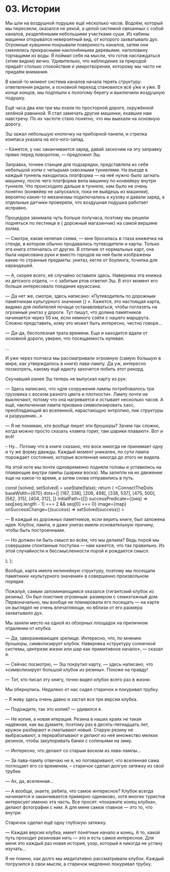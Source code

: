 

# 03. Истории

Мы шли на воздушной подушке ещё несколько часов. Водоём, который мы пересекли, оказался не рекой, а
целой системой связанных с собой каналов, разделёнными небольшими участками суши. Из кабины машинки
открывался невероятный вид, от которого захватывало дух. Огромные кувшинки покрывали поверхность
каналов, затем они сменялись прекрасными наклонёнными деревьями, наполовину торчащими из воды. Я
поймал себя на мысли, что готов наслаждаться {<TV video="qZ0_aa6RxvQ" from="59:20">этим видом</TV>}
вечно. Удивительно, что наблюдение за природой придаёт столько спокойствия и умиротворения, которому
мы часто не придаём внимания.

В какой-то момент система каналов начала терять структуру: ответвления редели, а основной переход
становился всё у́же и у́же. В конце концов, мы подплыли к пологому берегу и выключили воздушную
подушку.

Ещё часа два или три мы ехали по просторной дороге, окружённой зелёной равниной. Я стал замечать
другие машинки, ехавшие нам навстречу. По их частоте стало понятно, что мы выехали на основную
дорогу.

Эш зажал небольшую кнопочку на приборной панели, и стрелка компаса указала на юго-юго-запад.

– Кажется, у нас заканчивается заряд, давай заскочим на эту заправку прямо перед поворотом, —
предложил Эш.

Заправка, точнее станция для подзарядки, представляла из себя небольшой холм с четырьмя сквозными
туннелями. На въезде в каждый туннель находилась платформа — на неё нужно было загнать машинку,
после чего платформа вела машинку по конвейеру внутри туннеля. Что происходило дальше в туннеле, нам
было не очень понятно (конвейер не запускался, пока не выйдешь из машинки), вероятно какие-то
механизмы подключались к кузову и давали заряд, а отдельные датчики проверяли, что воздушная подушка
работает исправно.

Процедура занимала чуть больше получаса, поэтому мы решили подняться по лестнице в
{<TV video="SoJFPa3wfJ0" from="2:52" withSound> дорожный магазинчик</TV>} на самой вершине холма.

— Смотри, какая нелепая схема, — мне бросилась в глаза книжечка на стенде, в котором обычно
продавались путеводители и карты. Только эта книга отличалась от других. В отличие от нормальных
карт, она была нарисована руки и вместо городов на ней были изображены какие-то странные предметы:
унитаз, кегли от боулинга, точилка для карандашей.

— А, скорее всего, её случайно оставили здесь. Наверняка эта книжка из детского отдела, — с забитым
ртов ответил Эш. В этот момент его больше интересовало поедание круассана.

— Да нет же, смотри, здесь написано: «Путеводитель по дорожным памятникам культурного значения
{<Gem oct={4} />} ». Кажется, это настоящая карта, видимо для любителей почаще останавливаться,
чтобы поглазеть на огромный унитаз у дороги. Тут пишут, что долина памятников начинается через 50
км, если немного сойти с нашего маршрута. Сложно представить, кому это может быть интересно, честно
говоря...

— Да-да, бесполезная трата времени. Еще и находится вдали от основной дороги, уверен, что
посещаемость нулевая.

...

И уже через полчаса мы рассматривали огромную (самую большую в мире, как утверждалось в книге)
лава-лампу. Да уж, интересно посмотреть, какому ещё идиоту захочется побить этот рекорд.

Скучавший ранее Эш теперь не выпускал карту из рук:

— Здесь написано, что «для сооружения лампы потребовалось три грузовика с воском разного цвета и
плотности». Лампу почти не выключают, потому что она нагревается и остывает несколько часов. А ещё,
«включенная лампа призвана символизировать хаос, преобладающий во вселенной, нарастающую энтропию,
пик структуры и разрушения...»

— Я не понимаю, кто вообще пишет эти брошюры? Зачем так сложно, когда можно просто сказать «лампа
горит, там шарики плавают». Вот и всё!

– Ну... Потому что в книге сказано, что воск никогда не принимает одну и ту же форму дважды. Каждый
момент уникален, по сути лампа порождает состояния, которые вселенная никогда до этого не видела.

На этой ноте мы почти одновременно подняли головы и уставились на плавающие внутри лампы
{<TV video="zbo6jUGrwdk">шарики воска</TV>}. Мы залипли на их движение еще на какое-то время, а
затем снова отправились в путь.

  const [solved, setSolved] = useState(false);
  return (
    <ConnectTheDots
      baseWidth={670}
      dots={[
        [187, 338],
        [206, 498],
        [338, 537],
        [475, 500],
        [562, 315],
        [404, 312],
      ]}
      initialPath={[]}
      successPredicate={(seq) => seq[seq.length - 1] === 2 && seq[0] === 0}
      image={map}
      onSuccessChange={(success) => setSolved(success)}
    >
      <Aside sticky>
        <p>
          <Spoiler reveal={solved}>
            — В каждый из дорожных памятников, если верить книге, был заложена идея. Клубок, лампа,
            и даже унитаз имели основательную причину, чтобы быть построенными.
          </Spoiler>
        </p>
        <p>
          <Spoiler reveal={solved}>
            — Но должен ли быть смысл во всём, что мы делаем? Ведь порой мы совершаем спонтанные
            поступки — нам кажется, что так правильно. Из этой случайности и бессмысленности порой и
            рождается смысл.
          </Spoiler>
        </p>
      </Aside>
    </ConnectTheDots>
  );
};

<MapPuzzle />

Вообще, карта имела нелинейную структуру, поэтому мы посещали памятники «культурного значения» в
совершенно произвольном порядке.

Пожалуй, самым запоминающимся оказался {<TV video="LOiCbf65B2Y" from="0:35">гигантский клубок из
резины</TV>}. Он был поистине огромным: размером с семиэтажный дом. Первоначально, мы вообще не
планировали его посещать — на карте он выглядел не очень впечатляюще, но вблизи от его размера
захватывало дух.

Мы заняли место на одной из обзорных площадок на приличном отдалении от клубка.

— Да, завораживающее зрелище. Интересно, что, по мнению брошюры, символизирует клубок. Наверняка
«структуру солнечной системы, центризм жизни или шар как примитивное начало», — сказал я.

— Сейчас посмотрю, — Эш покрутил карту, — здесь написано, что «символизирует большой клубок из
резины». Похоже на правду!

— Тот, кто писал эту книгу, точно видел клубок всего раз в жизни.

Мы обернулись. Недалеко от нас сидел старичок и покуривал трубку.

– Я живу здесь очень давно и застал все три версии клубка.

— Подождите, так это копия? — удивился я.

— Не копия, а новая итерация. Резина в наших краях не такая надёжная, как вы думаете, поэтому раз в
десять-пятнадцать лет, кружок разбирают и сматывают новый. Старую резину не выбрасывают, а
перерабатывают и делают из неё множество мелких резинок, чтобы закупоривать банки с соленьями на
зиму.

— Интересно, что делают со старым воском из лава-лампы...

— За лава-лампу отвечаю не я, но поговаривают, что вселенная сама поглощает его со временем, –
старичок сделал долгую затяжку из свой трубки.

— Ах, да, вселенная...

— А вообще, знаете, ребята, что самое интересное? Клубок всегда начинается и заканчивается примерно
одинаково, хотя многих туристов интересует именно эта часть. Все просят: «покажите конец клубка»,
делают фотографии с ним. А для меня самое главное — это то, что внутри.

Старичок сделал ещё одну глубокую затяжку.

— Каждая версия клубка, имеет понятные начало и конец. А то, какой путь проходит резиновая нить —
это и есть самое интересное. Для меня это каждый раз новая история, узор, который я никогда не
устану изучать...

Я не помню, как долго мы медитативно рассматривали клубок. Каждый погрузился в свои мысли, а
старичок медленно покуривал трубку.
